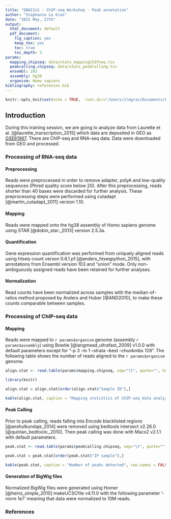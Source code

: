 ```yaml
---
title: "EBAIIn2 - ChIP-seq Workshop - Peak annotation"
author: "Stephanie Le Gras"
date: "2021 May, 27th"
output:
  html_document: default
  pdf_document:
    fig_caption: yes
    keep_tex: yes
    toc: true
    toc_depth: 3
params:
  mapping.chipseq: data/stats_mappingChIPseq.tsv
  peakcalling.chipseq: data/stats_peakCalling.tsv
  ensembl: 103
  assembly: hg38
  organism: Homo sapiens
bibliography: references.bib
---
```


```r
knitr::opts_knit$set(echo = TRUE,  root.dir="/Users/slegras/Documents/Formations/EBAII/2021/ebaiin2/chip-seq/", fig.path = "images/")
```

## Introduction
During this training session, we are going to analyze data from Laurette et al. [@laurette_transcription_2015] which data are deposited in GEO as [GSE61967](https://www.ncbi.nlm.nih.gov/geo/query/acc.cgi?acc=GSE61967). There are ChIP-seq and RNA-seq data. Data were downloaded from GEO and processed.

### Processing of RNA-seq data
#### Preprocessing
Reads were preprocessed in order to remove adapter, polyA and low-quality sequences (Phred quality score below 20). After this preprocessing, reads shorter than 40 bases were discarded for further analysis. These preprocessing steps were performed using cutadapt [@martin_cutadapt_2011] version 1.10.

#### Mapping
Reads were mapped onto the hg38 assembly of Homo sapiens genome using STAR [@dobin_star:_2013] version 2.5.3a.

#### Quantification
Gene expression quantification was performed from uniquely aligned reads using htseq-count verson 0.6.1.p1 [@anders_htseqpython_2015], with annotations from Ensembl version 103 and “union” mode. Only non-ambiguously assigned reads have been retained for further analyses.

#### Normalization
Read counts have been normalized across samples with the median-of-ratios method proposed by Anders and Huber [@AND2010], to make these counts comparable between samples.

### Processing of ChIP-seq data
#### Mapping
Reads were mapped to ``r params$organism`` genome (assembly ``r params$assembly``) using Bowtie [@langmead_ultrafast_2009] v1.0.0 with default parameters except for "-p 3 -m 1 --strata --best --chunkmbs 128". The following table shows the number of reads aligned to the ``r params$organism`` genome.

```r
align.stat <- read.table(params$mapping.chipseq, sep="\t", quote="", header=T, check.names = F)

library(knitr)

align.stat = align.stat[order(align.stat$"Sample ID"),]

kable(align.stat, caption = "Mapping statistics of ChIP-seq data analyzed during this training session. Raw corresponds to the number of sequenced reads. Aligned corresponds to the number of reads aligned exactly 1 time. Multimapped corresponds to the number of reads aligned > 1 times. Unmapped corresponds to the number of reads aligned 0 time.", row.names = FALSE)

```

#### Peak Calling
Prior to peak calling, reads falling into Encode blacklisted regions [@anshulkundaje_2014] were removed using bedtools intersect v2.26.0 [@quinlan_bedtools:_2010]. Then peak calling was done with Macs2 v2.1.1 with default parameters.

```r

peak.stat <- read.table(params$peakcalling.chipseq, sep="\t", quote="", header=T, check.names = F)

peak.stat = peak.stat[order(peak.stat$"IP sample"),]

kable(peak.stat, caption = "Number of peaks detected", row.names = FALSE)
```

#### Generation of BigWig files
Normalized BigWig files were generated using Homer [@heinz_simple_2010] makeUCSCfile v4.11.0 with the following parameter ’-norm 1e7’ meaning that data were normalized to 10M reads.

### References

